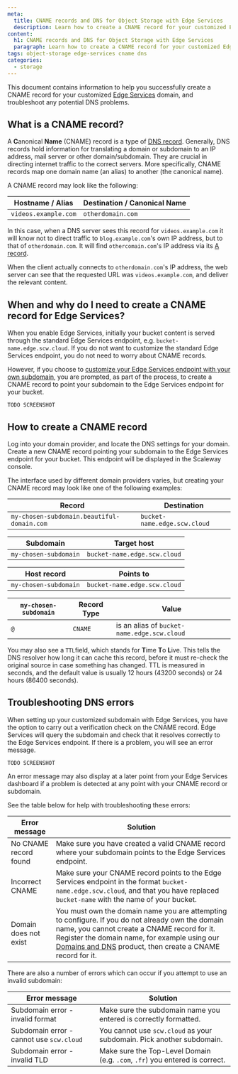 ```yaml
---
meta:
  title: CNAME records and DNS for Object Storage with Edge Services
  description: Learn how to create a CNAME record for your customized Edge Services domain, and troubleshoot any potential DNS problems.
content:
  h1: CNAME records and DNS for Object Storage with Edge Services
  paragraph: Learn how to create a CNAME record for your customized Edge Services domain, and troubleshoot any potential DNS problems.
tags: object-storage edge-services cname dns
categories: 
  - storage
---
```


This document contains information to help you successfully create a CNAME record for your customized [Edge Services](/storage/object/how-to/get-started-edge-services) domain, and troubleshoot any potential DNS problems.

## What is a CNAME record?

A **C**anonical **Name** (CNAME) record is a type of [DNS record](/network/domains-and-dns/concepts/#dns-record). Generally, DNS records hold information for translating a domain or subdomain to an IP address, mail server or other domain/subdomain. They are crucial in directing internet traffic to the correct servers. More specifically, CNAME records map one domain name (an alias) to another (the canonical name). 

A CNAME record may look like the following:

| Hostname / Alias           | Destination / Canonical Name  |
|----------------------------|-------------------------------|
| `videos.example.com`       | `otherdomain.com`             |

In this case, when a DNS server sees this record for `videos.example.com` it will know not to direct traffic to `blog.example.com`'s own IP address, but to that of `otherdomain.com`. It will find `othercomain.com`'s IP address via its [A record](/network/domains-and-dns/concepts/#resource-records).

When the client actually connects to `otherdomain.com`'s IP address, the web server can see that the requested URL was `videos.example.com`, and deliver the relevant content.

## When and why do I need to create a CNAME record for Edge Services?

When you enable Edge Services, initially your bucket content is served through the standard Edge Services endpoint, e.g. `bucket-name.edge.scw.cloud`. If you do not want to customize the standard Edge Services endpoint, you do not need to worry about CNAME records.

However, if you choose to [customize your Edge Services endpoint with your own subdomain](/storage/object/how-to/get-started-edge-services/#how-to-configure-a-custom-domain), you are prompted, as part of the process, to create a CNAME record to point your subdomain to the Edge Services endpoint for your bucket. 

    TODO SCREENSHOT

## How to create a CNAME record

Log into your domain provider, and locate the DNS settings for your domain. Create a new CNAME record pointing your subdomain to the Edge Services endpoint for your bucket. This endpoint will be displayed in the Scaleway console.

The interface used by different domain providers varies, but creating your CNAME record may look like one of the following examples:

| Record                                     | Destination                              |
|--------------------------------------------|------------------------------------------|
| `my-chosen-subdomain.beautiful-domain.com` | `bucket-name.edge.scw.cloud`             |

| Subdomain                                  | Target host                                    |
|--------------------------------------------|------------------------------------------------|
| `my-chosen-subdomain`                      | `bucket-name.edge.scw.cloud`                   |

| Host record                                | Points to                                      |
|--------------------------------------------|------------------------------------------------|
| `my-chosen-subdomain`                      | `bucket-name.edge.scw.cloud`                   |

| `my-chosen-subdomain`                      | Record Type     | Value                                          |
|--------------------------------------------|-----------------|------------------------------------------------|
| `@`                                        | `CNAME`         | is an alias of `bucket-name.edge.scw.cloud`    |


You may also see a `TTL`field, which stands for **T**ime **T**o **L**ive.  This tells the DNS resolver how long it can cache this record, before it must re-check the original source in case something has changed. TTL is measured in seconds, and the default value is usually 12 hours (43200 seconds) or 24 hours (86400 seconds). 

 ## Troubleshooting DNS errors

When setting up your customized subdomain with Edge Services, you have the option to carry out a verification check on the CNAME record. Edge Services will query the subdomain and check that it resolves correctly to the Edge Services endpoint. If there is a problem, you will see an error message. 

    TODO SCREENSHOT

An error message may also display at a later point from your Edge Services dashboard if a problem is detected at any point with your CNAME record or subdomain.

See the table below for help with troubleshooting these errors:

| Error message                             | Solution                                                            |
|-------------------------------------------|---------------------------------------------------------------------|
| No CNAME record found                     | Make sure you have created a valid CNAME record where your subdomain points to the Edge Services endpoint.  |
| Incorrect CNAME                           | Make sure your CNAME record points to the Edge Services endpoint in the format `bucket-name.edge.scw.cloud`, and that you have replaced `bucket-name` with the name of your bucket.                                            |
| Domain does not exist                     | You must own the domain name you are attempting to configure. If you do not already own the domain name, you cannot create a CNAME record for it. Register the domain name, for example using our [Domains and DNS](/network/domains-and-dns/how-to/register-internal-domain/) product, then create a CNAME record for it.                                           |

There are also a number of errors which can occur if you attempt to use an invalid subdomain:

| Error message                             | Solution                                                            |
|-------------------------------------------|---------------------------------------------------------------------|
| Subdomain error - invalid format          | Make sure the subdomain name you entered is correctly formatted.              |
| Subdomain error - cannot use `scw.cloud`  | You cannot use `scw.cloud` as your subdomain. Pick another subdomain.          |
| Subdomain error - invalid TLD             | Make sure the Top-Level Domain (e.g. `.com`, `.fr`) you entered is correct.   |